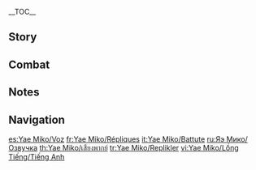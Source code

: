 {{CharacterTabs}}
{{LanguageTabs}}
__TOC__
==Story==
{{VO/Story
|character           = Yae Miko
|name                = Yae Miko
|vo_01_01_title      = Hello
|vo_01_01_file       = VO_{language}{character} Hello.ogg
|vo_01_01_tx         = I am the Guuji of the [[Grand Narukami Shrine (Faction)|Grand Narukami Shrine]]. The purpose of my visit is to monitor your every move, for such is the order of the shrine... Oh, come on, don't be so nervous. It's only officialese, for goodness' sake. I couldn't just go gallivanting around for no reason at all, could I? Now, come on, do something amusing for me.
|vo_01_01_mention    = 
|vo_02_01_title      = Chat: Creative Writing
|vo_02_01_file       = VO_{language}{character} Chat - Creative Writing.ogg
|vo_02_01_tx         = Traveling to other worlds is all that anyone seems be {{sic}} writing about these days. Huh, goodness knows what they find so disappointing about their own world.
|vo_02_01_mention    = 
|vo_02_02_title      = Chat: Stories
|vo_02_02_file       = VO_{language}{character} Chat - Stories.ogg
|vo_02_02_tx         = Most humans could have the entirety of their fleeting lives chronicled in but a few short lines... Their stories really make for terribly dull reading.
|vo_02_02_mention    = 
|vo_02_03_title      = Chat: Mortal World
|vo_02_03_file       = VO_{language}{character} Chat - Mortal World.ogg
|vo_02_03_tx         = Personally, I think the idea of things staying the same forever is quite beautiful. *sigh* But alas, that is simply not the way the world works.
|vo_02_03_mention    = 
|vo_03_01_title      = When It Rains
|vo_03_01_file       = VO_{language}{character} When It Rains.ogg
|vo_03_01_tx         = If this rain keeps up, my fur will be dripping wet...
|vo_03_01_mention    = 
|vo_03_02_title      = When Thunder Strikes
|vo_03_02_file       = VO_{language}{character} When Thunder Strikes.ogg
|vo_03_02_tx         = Many people dread the sound of thunder... To me, it sounds fondly familiar.
|vo_03_02_mention    = Raiden Shogun
|vo_03_03_title      = When It Snows
|vo_03_03_file       = VO_{language}{character} When It Snows.ogg
|vo_03_03_tx         = I always see these non-sentient [[kitsune]] pouncing headfirst into the snow, scavenging for food... Hmm? You'd like to see me do that? Hah! I'm sure you would.
|vo_03_03_mention    = 
|vo_04_01_title      = Good Morning
|vo_04_01_file       = VO_{language}{character} Good Morning.ogg
|vo_04_01_tx         = Morning. You look awfully drowsy, didn't you sleep well? Tsk-tsk, come on then, what is it? What mischief were you up to last night, hmm?
|vo_04_01_mention    = 
|vo_04_02_title      = Good Afternoon
|vo_04_02_file       = VO_{language}{character} Good Afternoon.ogg
|vo_04_02_tx         = Hmm... ugh, what a headache. What should I have for lunch? Not Fried Tofu again, I'm in the mood for something a little lighter today. Ah &mdash; I know. I haven't seen the [[Yashiro Commission]] girl in a while. Let's get her to make us a little something.
|vo_04_02_mention    = Kamisato Ayaka
|vo_04_03_title      = Good Evening
|vo_04_03_file       = VO_{language}{character} Good Evening.ogg
|vo_04_03_tx         = The moon is simply magnificent tonight. We mustn't squander it. Come, join me for a moonlight stroll &mdash; I won't take no for an answer.
|vo_04_03_mention    = 
|vo_04_04_title      = Good Night
|vo_04_04_file       = VO_{language}{character} Good Night.ogg
|vo_04_04_tx         = I suppose I should get some sleep. Hmm, I must say, I do find it hard to doze off peacefully without the soothing sound of thunder booming in the background.
|vo_04_04_mention    = 
|vo_05_01_title      = About {character}: Eternity
|vo_05_01_file       = VO_{language}{character} About {character} - Eternity.ogg
|vo_05_01_tx         = Eternity means never having to let go of what you already have. But on the other hand, it also means giving up on all other possibilities. That's just the way of the world... No one can have everything.
|vo_05_01_mention    = 
|vo_05_02_title      = About {character}: Interests
|vo_05_02_file       = VO_{language}{character} About {character} - Interests.ogg
|vo_05_02_tx         = Humans are just fascinating creatures, that's why I'm so fond of them. They live such short lives, but for the time they're around, they shine as bright as the midday sun. There are some whose light never grows dim, even over great stretches of time... These are the lives that make for real page-turners.
|vo_05_02_mention    = 
|vo_06_01_title      = About Us: Authorship
|vo_06_01_file       = VO_{language}{character} About Us - Authorship.ogg
|vo_06_01_tx         = Boring. Utterly boring... Ugh, what could have possibly persuaded these people to become authors? Say, why don't you write out your story and submit it to [[Yae Publishing House]]? I'm sure that would keep me amused&mdash; Ahem, I'm sure it would be a best-seller.
|vo_06_01_mention    = 
|vo_06_02_title      = About Us: [[Erosion]]
|vo_06_02_friendship = 6
|vo_06_02_quest      = Omnipresence Over Mortals
|vo_06_02_file       = VO_{language}{character} About Us - Erosion.ogg
|vo_06_02_tx         = Sealing yourself away from the rest of the world may only serve to accelerate the effects of erosion... Imagine, a world consisting of you and you alone, with no one else to reflect you back at yourself... how awful that would be. Whenever we are together, it is vital that we always shine a light for each other, okay? It's rather difficult to remain enlightened in the dark.
|vo_06_02_mention    = 
|vo_07_01_title      = About the [[Vision]]
|vo_07_01_friendship = 4
|vo_07_01_file       = VO_{language}{character} About the Vision.ogg
|vo_07_01_tx         = You're saying... you like how I wear my Vision? You certainly have an eye for a priceless treasure. Well then, I bet you'd like to pet it.
|vo_07_01_mention    = 
|vo_07_02_title      = Something to Share
|vo_07_02_friendship = 4
|vo_07_02_file       = VO_{language}{character} Something to Share.ogg
|vo_07_02_tx         = Heat oil on a medium-high flame in a pot. Add the [[tofu]] and reduce the heat to a low flame. Cook until golden-brown, take it out, then serve piping hot. There you have it, Fried Tofu. There is nothing more delicious in this world. Well, I've told you how to make it, have I not? Why are you still standing there?
|vo_07_02_mention    = 
|vo_07_03_title      = Interesting Things
|vo_07_03_file       = VO_{language}{character} Interesting Things.ogg
|vo_07_03_tx         = Though I occasionally get a little weary of the sight of it &mdash; I can't exactly avoid seeing it at the Grand Narukami Shrine, after all &mdash; my fate is intimately intertwined with the [[Sacred Sakura]].
|vo_07_03_mention    = 

|vo_08_01_title      = About the [[Raiden Shogun]]
|vo_08_01_friendship = 4
|vo_08_01_quest      = Omnipresence Over Mortals
|vo_08_01_file       = VO_{language}{character} About the Raiden Shogun.ogg
|vo_08_01_tx         = Locking herself away in the [[Plane of Euthymia]] when she clearly wants to be out &mdash; it's just willful self-torture, really... On the other hand, it's also rather stubborn-but-cute, don't you think?
|vo_08_01_mention    = Raiden Shogun,Ei

|vo_08_02_title      = About [[Kamisato Ayato]]
|vo_08_02_friendship = 4
|vo_08_02_file       = VO_{language}{character} About Kamisato Ayato.ogg
|vo_08_02_tx         = The Yashiro rascal... he's always been an unpredictable one, even as a child. Don't be taken in by his warm smile. There's no knowing what devious scheme might be brewing inside his head &mdash; it's really quite maddening... What do you mean, "sly as a fox"? Hmph, if you're trying to insinuate that he and I are anything alike, you are sorely mistaken.
|vo_08_02_mention    = Kamisato Ayato

|vo_08_03_title      = About [[Kamisato Ayaka]]
|vo_08_03_friendship = 4
|vo_08_03_quest      = The Immovable God and the Eternal Euthymia
|vo_08_03_file       = VO_{language}{character} About Kamisato Ayaka.ogg
|vo_08_03_tx         = I'm very fond indeed of the Yashiro Commission girl. She adroitly handles every matter that comes before her. Unfortunately, it's often thankless work. Pity. Were she not a member of the [[Kamisato Clan]], I would have long since snatched her up for the Yae Publishing House.
|vo_08_03_mention    = Kamisato Ayaka

|vo_08_04_title      = About [[Kujou Sara]]
|vo_08_04_friendship = 4
|vo_08_04_file       = VO_{language}{character} About Kujou Sara.ogg
|vo_08_04_tx         = Not the sharpest [[tengu]] in the forest &mdash; she certainly didn't inherit the brilliant mind of daddy tengu, that's for sure. *sigh* How shall I put this? I suppose being blunt and dispensing with tact has its own advantages... But I do hope that the next time she visits the shrine, she keeps to herself. I've got better things to do than answer her incessant questions about [[Ei]].
|vo_08_04_mention    = Kujou Sara,Ei,Raiden Shogun

|vo_08_05_title      = About [[Yoimiya]]
|vo_08_05_friendship = 4
|vo_08_05_quest      = The Immovable God and the Eternal Euthymia
|vo_08_05_file       = VO_{language}{character} About Yoimiya.ogg
|vo_08_05_tx         = Naganohara fireworks are well worth the wait every year. Word is that she caused quite an uproar among the [[Tenryou Commission]] recently by setting off fireworks all over the place. Heh, I'm sure the members of the [[Kujou Clan]] must've turned purple with rage... A pity that I couldn't be there to see it for myself.
|vo_08_05_mention    = Yoimiya

|vo_08_06_title      = About [[Ganyu]]
|vo_08_06_friendship = 4
|vo_08_06_file       = VO_{language}{character} About Ganyu.ogg
|vo_08_06_tx         = Hmm, now that you mention it, it's been a while since I last saw Ganyu. Before the [[Sakoku Decree]] came into effect, the two of us would often meet to discuss bilateral relations between our two nations. I always found her quite reliable. The next time you go to [[Liyue]], take her some more fresh [[Sea Ganoderma]] for me.
|vo_08_06_mention    = Ganyu

|vo_08_07_title      = About [[Sangonomiya Kokomi]]
|vo_08_07_friendship = 4
|vo_08_07_quest      = Omnipresence Over Mortals
|vo_08_07_file       = VO_{language}{character} About Sangonomiya Kokomi.ogg
|vo_08_07_tx         = These Divine Priestesses seem to be getting cuter every generation. I wonder how she looks performing the Dance of Divine Peace... Perhaps even little schools of fish swish around her while she spins. If she's ever looking for a more experienced head shrine maiden to learn from, I'd be quite happy to share a few tips with her... Hehe, as long as she asked me nicely, of course.
|vo_08_07_mention    = Sangonomiya Kokomi

|vo_08_08_title      = About [[Scaramouche|Kunikuzushi]]
|vo_08_08_friendship = 4
|vo_08_08_quest      = Omnipresence Over Mortals
|vo_08_08_hidden     = The Night-Bird Falls at the Curtain's Call
|vo_08_08_file       = VO_{language}{character} About Kunikuzushi.ogg
|vo_08_08_tx         = I thought it was a disaster waiting to happen at the time, but she insisted that she wasn't going to lift a finger against the object of her own creation. Had I known how things would unfold, I would have simply disposed of it without her knowing. Hmm? What about now? Hehe... Well, we're no longer waiting for the disaster to happen, are we?
|vo_08_08_mention    = Kunikuzushi,Raiden Shogun,Ei

|vo_08_09_title      = About [[Arataki Itto]]
|vo_08_09_friendship = 4
|vo_08_09_file       = VO_{language}{character} About Arataki Itto.ogg
|vo_08_09_tx         = Ah, the oddball [[oni]]. Heh, I hear that he's been quite a pain for the Kujou Clan. The Tenryou Commission wanted to remove his messages on the bulletin board, claiming that they were "harmful to public order." I made quite sure they stayed put, haha. He's an entertaining character... you don't often see oni like him in this day and age.
|vo_08_09_mention    = Arataki Itto

|vo_08_10_title      = About [[Gorou]]
|vo_08_10_friendship = 4
|vo_08_10_file       = VO_{language}{character} About Gorou.ogg
|vo_08_10_tx         = He certainly has a beautiful tail. Although... mine's a little softer.
|vo_08_10_mention    = Gorou

|vo_08_11_title      = About [[Sayu]]
|vo_08_11_friendship = 4
|vo_08_11_file       = VO_{language}{character} About Sayu.ogg
|vo_08_11_tx         = Ah yes, the little ninja child... If there's one thing she can do, it's stay hidden. [[Kano Nana]] constantly complains to me about it. Apparently, she now spends so much of her time searching for Sayu that she barely has any time to read anymore. If you ask me, I'd say that Sayu has a secret ally who is helping her hide all the time...
|vo_08_11_mention    = Sayu,Kano Nana

|vo_08_12_title      = About [[Kuki Shinobu]]
|vo_08_12_friendship = 4
|vo_08_12_file       = VO_{language}{character} About Kuki Shinobu.ogg
|vo_08_12_tx         = I've heard a lot about [[Miyuki]]'s little sister. Quite the character, I'm told. Although she comes from a family of shrine maidens, she's gone her own way in life &mdash; tried her hand at many different trades, studied abroad in Liyue, even ended up joining the [[Arataki Gang]]... Fascinating girl. Maybe I should have Miyuki introduce me. Yes, that'll work &mdash; Miyuki wouldn't dream of refusing my request.
|vo_08_12_mention    = Kuki Shinobu,Miyuki

|vo_08_13_title      = About [[Kirara]]
|vo_08_13_friendship = 4
|vo_08_13_file       = VO_{language}{character} About Kirara.ogg
|vo_08_13_tx         = More [[youkai]] have expressed an interest in the human world lately. I wonder if that's a good thing or not. You want to know what I think? Hehe, I would tell them to live for the moment. Besides, how could I ever dislike a little youkai who would willingly take us out to dinner and pay for the meal?
|vo_08_13_mention    = Kirara

|vo_08_14_title      = About [[Yumemizuki Mizuki]]: Business Rivalry
|vo_08_14_friendship = 4
|vo_08_14_file       = VO_{language}{character} About Yumemizuki Mizuki - Business Rivalry.ogg
|vo_08_14_tx         = "Anxiety and exhaustion strip people of the emotional energy for novels"? Hmph, well, I suppose Yae Publishing House needs to work harder, then. Apparently, we haven't published a single volume to Miss Mizuki's liking. I'll give my editors and writers more time... If we still can't satisfy her, then as the Editor-in-Chief, I suppose I'll have to write one myself. Hm..."The Baku Chronicles" has a nice ring to it, hmm?
|vo_08_14_mention    = Yumemizuki Mizuki

|vo_08_15_title      = About Yumemizuki Mizuki: Reunion
|vo_08_15_quest      = Dream Eater's Melancholia
|vo_08_15_friendship = 4
|vo_08_15_file       = VO_{language}{character} About Yumemizuki Mizuki - Reunion.ogg
|vo_08_15_tx         = When Mizuki first returned to Inazuma, she was so skittish. Whenever she saw me on the street, she would immediately avert her eyes... Oh, me? No, I didn't call her out on it. It was pretty fun to watch her squirm, actually. Sometimes, she would turn back to sneak a glance once we passed each other... I thought about turning around to face her, but I'm sure it would have scared her straight back into her baku form and sent her running for the hills.<br>But, now... she's a lot more comfortable. Well, comfortable enough to criticize me in the reader correspondence column of That's Life, at least. The baku are quick to adapt, I suppose.
|vo_08_15_mention    = Yumemizuki Mizuki

|vo_09_01_title      = More About {character}: I
|vo_09_01_file       = VO_{language}{character} More About {character} - 01.ogg
|vo_09_01_tx         = Oh? You'd like to know more about me? I'm willing to tell, but what will I gain in exchange, hmm? It has to be a fair trade. So you tell me all about you, and I'll tell you all about me. Deal?
|vo_09_01_mention    = 
|vo_09_02_title      = More About {character}: II
|vo_09_02_friendship = 3
|vo_09_02_file       = VO_{language}{character} More About {character} - 02.ogg
|vo_09_02_tx         = [[Kitsune Saiguu]] said that she was going off on a long trip, and she's never been back since. *sigh* At the time, I wasn't the least bit inclined to take on the burden of managing the Grand Narukami Shrine. So she told me that as Guuji, I would be able to eat all the Fried Tofu I desired. As if that would be a convincing reason... That woman spoke so much nonsense, honestly, she could be so insufferable...
|vo_09_02_mention    = Kitsune Saiguu
|vo_09_03_title      = More About {character}: III
|vo_09_03_friendship = 4
|vo_09_03_quest      = Omnipresence Over Mortals
|vo_09_03_file       = VO_{language}{character} More About {character} - 03.ogg
|vo_09_03_tx         = I decided to found Yae Publishing House simply because I wished to read more interesting light novels, that's all. But, it turns out that seeing frazzled authors scraping the bottom of their barrel in a desperate attempt to get their novels finished is where the real amusement comes from. You wouldn't believe some of the excuses they come up with when they're trying to get a deadline extension. Oh, so much more creative than the novels themselves.
|vo_09_03_mention    = 
|vo_09_04_title      = More About {character}: IV
|vo_09_04_friendship = 5
|vo_09_04_quest      = Omnipresence Over Mortals
|vo_09_04_file       = VO_{language}{character} More About {character} - 04.ogg
|vo_09_04_tx         = Even supernatural beings eventually pass away, including gods. It's a terrible shame when their tales are lost to time along with them, never to be remembered again. The problem is, only those with first-class writing and composition skills are qualified to commit these stories to paper. If there is no qualified writing talent in the world, we must cultivate it... Yes, home-grown writers are what we need, capable of adequately capturing these stories with the written word.
|vo_09_04_mention    = 
|vo_09_05_title      = More About {character}: V
|vo_09_05_friendship = 6
|vo_09_05_quest      = Omnipresence Over Mortals
|vo_09_05_file       = VO_{language}{character} More About {character} - 05.ogg
|vo_09_05_tx         = Though I'm an avid reader of novels written by others, I've yet to pick up the pen myself. Writing a novel is quite an undertaking, after all. But, if there comes a day when you reach the end of your adventure and want somebody to record it &mdash; and if I happen to have the time when that day comes... We'll see.
|vo_09_05_mention    = 
|vo_10_01_title      = {character}'s Hobbies
|vo_10_01_file       = VO_{language}{character} Hobbies.ogg
|vo_10_01_tx         = My favorite pastime is reading other people's stories. My second favorite is watching other people squirm... If I could find a way to combine the two, haha... Oh, that would be entertainment in its purest form.
|vo_10_01_mention    = 
|vo_10_02_title      = {character}'s Troubles
|vo_10_02_quest      = Omnipresence Over Mortals
|vo_10_02_file       = VO_{language}{character} Troubles.ogg
|vo_10_02_tx         = Peace and tranquility seems to be all the rage nowadays, but it gets dreadfully boring after a while...
|vo_10_02_mention    = 
|vo_10_03_title      = Favorite Food
|vo_10_03_quest      = Omnipresence Over Mortals
|vo_10_03_file       = VO_{language}{character} Favorite Food.ogg
|vo_10_03_tx         = Have you ever heard of a dish called "[[Fukuuchi Udon|Kitsune Udon]]"? It's quite simple, really... Just Fried Tofu served on top of Udon noodles. What do you think? Noodles and Fried Tofu, that's all. Doesn't it sound heavenly?
|vo_10_03_mention    = 
|vo_10_04_title      = Least Favorite Food
|vo_10_04_file       = VO_{language}{character} Least Favorite Food.ogg
|vo_10_04_tx         = Anything that has been pickled is firmly off-limits for me... I don't care whether it's [[Medaka]] or Kiviak, what sort of person can stand that vile stench? I, for one, am Guuji of the Grand Narukami Shrine, and I refuse to defile myself by ingesting such pungent things.
|vo_10_04_mention    = 

<!-- Receiving a Gift -->
|vo_11_01_title      = Receiving a Gift: I
|vo_11_01_file       = VO Yae Miko Receiving a Gift - 01.ogg
|vo_11_01_tx         = My, my! You really know what appeals to my tastes, don't you.

|vo_11_02_title      = Receiving a Gift: II
|vo_11_02_file       = VO Yae Miko Receiving a Gift - 02.ogg
|vo_11_02_tx         = Since you've made it yourself, I guess having a little taste is the least I can do, haha...

|vo_11_03_title      = Receiving a Gift: III
|vo_11_03_file       = VO Yae Miko Receiving a Gift - 03.ogg
|vo_11_03_tx         = How should I put this... There's so much room for improvement that the only way is up.

|vo_12_01_title      = Birth Date
|vo_12_01_file       = VO_{language}{character} Birth Date.ogg
|vo_12_01_tx         = Ah, so today is your birthday... "On your ceremonious reckoning of years, I task my kin with seeing to it that that which you seek, you shall surely find, and that that for which your heart longs, you shall surely receive. Remain pure of heart and true of spirit, and their protection shall be bestowed on you." There you go. May all go well in your year ahead, and may all your wishes be fulfilled. Are we done?
|vo_12_01_mention    = 
|vo_13_01_title      = Feelings About Ascension: Intro
|vo_13_01_ascension  = 1
|vo_13_01_file       = VO_{language}{character} Feelings About Ascension - 01.ogg
|vo_13_01_tx         = When training to become a shrine maiden, the title of "Chokkai" is granted once one has completed their requisite studies and can correctly chant for ceremonies. This might be very straightforward for humans, but it's the most difficult step for the kitsune... We are only foxes, after all.
|vo_13_01_mention    = 
|vo_13_02_title      = Feelings About Ascension: Building Up
|vo_13_02_ascension  = 2
|vo_13_02_file       = VO_{language}{character} Feelings About Ascension - 02.ogg
|vo_13_02_tx         = The training required to become a Guuji's Assistant, or "Seikai," is arduous indeed. You must observe a myriad of harsh restrictions... There is only one way to make it through: snack at night, and make sure you don't get caught.
|vo_13_02_mention    = 
|vo_13_03_title      = Feelings About Ascension: Climax
|vo_13_03_ascension  = 4
|vo_13_03_file       = VO_{language}{character} Feelings About Ascension - 03.ogg
|vo_13_03_tx         = Attaining the rank of "Meikai" requires one to decipher the workings of the world, transcend its limitations, and fathom all phenomena within. Usually, any who reach this level are granted a Vision and a lifespan far beyond that of the average kitsune.
|vo_13_03_mention    = 
|vo_13_04_title      = Feelings about Ascension: Conclusion
|vo_13_04_ascension  = 6
|vo_13_04_quest      = Omnipresence Over Mortals
|vo_13_04_file       = VO_{language}{character} Feelings About Ascension - 04.ogg
|vo_13_04_tx         = Throughout history, only the Guuji of the Grand Narukami Shrine has ever held the rank of "Joukai." It is an honorary title, not related to the capabilities of the holder. But of course, if I were to declare myself the most powerful Joukai in history, I don't see why there'd be anything wrong with that.
|vo_13_04_mention    = 
}}

==Combat==
{{Combat VO
|character           = Yae Miko

|skill_1_tx          = ''(Dashing forward)'' Right here.
|skill_2_tx          = ''(Dashing forward)'' Right now.
|skill_3_tx          = ''(Dashing forward)'' Emerge!
|skill_4_tx          = ''(Dashing backward)'' Come on out.
|skill_5_tx          = ''(Dashing backward)'' Show them.

|burst_1_tx          = I'm always watching.
|burst_2_tx          = Nothing lasts forever.
|burst_3_tx          = A sight to behold.

|sprint-s_1_file     = Sprint Start 01,Sprint Start 02,Sprint Start 03

|glider_1_file       = Deploying Wind Glider 01,Deploying Wind Glider 02,Deploying Wind Glider 03

|chest_1_tx          = Well, what do we have here?
|chest_2_tx          = Don't tell me that's everything...
|chest_3_tx          = Go on. Open it up, show me what's inside.

|low-hp_1_tx         = That's quite enough.
|low-hp_2_tx         = Ugh, no more games.
|low-hp_3_tx         = Now, you've got my attention.

<!-- Ally at Low HP -->
|ally-low-hp_1_tx    = My, you're cutting it close.
|ally-low-hp_2_tx    = I shall handle this.

|fallen_1_tx         = The fun's over...
|fallen_2_tx         = What a dreadful ending...
|fallen_3_tx         = So much for "eternity"...

|hit-l_1_tx          = Dear me!
|hit-l_2_tx          = Is that all?
|hit-l_3_file        = Light Hit Taken 03,Light Hit Taken 04,Light Hit Taken 05,Light Hit Taken 06

|hit-h_1_file        = Heavy Hit Taken 02
|hit-h_1_tx          = What a nuisance.
|hit-h_2_file        = Heavy Hit Taken 01,Heavy Hit Taken 03,Heavy Hit Taken 04,Heavy Hit Taken 05,Heavy Hit Taken 06

|join_1_tx           = Whatever would you do without me?
|join_2_tx           = Alright, amuse me.
|join_3_tx           = Well, since you asked so nicely...

|atk-l_1_file        = Light Attack 01,Light Attack 02,Light Attack 03,Light Attack 04,Light Attack 05,Light Attack 06,Light Attack 07

|atk-m_1_file        = Mid Attack 01,Mid Attack 02,Mid Attack 03

|atk-h_1_file        = Heavy Attack 01,Heavy Attack 02,Heavy Attack 03

|climb_1_file        = Climbing 01,Climbing 02,Climbing 03,Climbing 04,Climbing 05

|climb-b_1_file      = Climbing Breath 01,Climbing Breath 02,Climbing Breath 03

<!-- Jumping -->
|jump_1_file         = Jumping 01,Jumping 02,Jumping 03,Jumping 04,Jumping 05
}}

==Notes==
{{Reflist|note=1}}

==Navigation==
{{Character Navbox|VO}}

[[es:Yae Miko/Voz]]
[[fr:Yae Miko/Répliques]]
[[it:Yae Miko/Battute]]
[[ru:Яэ Мико/Озвучка]]
[[th:Yae Miko/เสียงพากย์]]
[[tr:Yae Miko/Replikler]]
[[vi:Yae Miko/Lồng Tiếng/Tiếng Anh]]